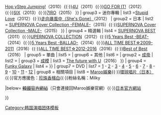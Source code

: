 {{Navbox
|name    = 超新星 (韓國組合)
|title   = [[超新星 (韓國組合)|超新星]]
| titlestyle = background:#FAEBD7; 
| groupstyle = background:#F7E7CE; 
| abovestyle = background:#F7E7CE; 
| belowstyle = background:#F7E7CE; 
| bodyclass  = hlist
|above   = 
*[[鄭允鶴|允鶴]]<sup>DA</sup>
*[[金成帝|成帝]]<sup>DA</sup>
*[[金光秀|光秀]]<sup>FG</sup>
*[[尹成模|成模]]
*[[宋憲鏞|智赫]]<sup>FG</sup>
*[[朴健一|健一]]<sup>FG</sup>
|group1  = 子團體
|list1   =
* [[Funky Galaxy (組合)|Funky Galaxy]]<sup>FG</sup>
* [[Double Ace (組合)|Double Ace]]<sup>DA</sup>
| group2 = 正規專輯
| list2 ={{Navbox subgroup
| groupstyle = background:#F7E7CE; 
| group1 = 韓國
| list1  = [[The Beautiful Stardust]]（2007）
| group2 = 日本
| list2  = [[hana (超新星專輯)|hana]]（2009）{{·}}[[★★★★★★]]（2010）{{·}}[[Hop yStep Jumping!]]（2010）{{·}}[[4U (超新星專輯)|4U]]（2011）{{·}}[[GO FOR IT!]]（2012）{{·}}[[SIX (超新星專輯)|SIX]]（2013）{{·}}[[7IRO]]（2015）
}}
| group3 = 迷你專輯
| list3 ={{Navbox subgroup
| groupstyle = background:#F7E7CE; 
| group1 = 韓國
| list1  = [[Time To Shine]]（2010）{{·}}[[Stupid Love]]（2012）{{·}}[[走向暴風中（She's Gone）]]（2012）
| group2 = 日本
| list2  = [[SUPERNOVA Cover Collection　-FEMALE-]]（2015）{{·}}[[SUPERNOVA Cover Collection　-MALE-]]（2015）
}}
| group4 = 精選輯
| list4  = [[SUPERNOVA BEST]]（2011）{{·}}[[UPERNOVA COLLECTION]]（2012）{{·}}[[5 Years Best -BEAT-]]（2014）{{·}}[[5 Years Best -BALLAD-]]（2014）{{·}}[[ALL TIME BEST☆2009-2011]]（2016）{{·}}[[ALL TIME BEST☆2012-2016]]（2016）{{·}}[[Best of Best]]（2016）
| group5 = 單曲
| list5 = {{Navbox subgroup
| groupstyle = background:#F7E7CE; 
| group1 = 韓國
| list1 = [[1st Album]] - [[2008 戀曲]] - [[TTL (Time to Love)]] - [[TTL Listen 2]]
| group2 = 日本
| list2  ={{Navbox subgroup
| groupstyle = background:#F7E7CE; 
| group1 = hana
| list1  = 1. [[一直只有你]] - 2. [[光芒 (超新星單曲)|光芒]] - 3. [[SUPERSTAR ～REBORN～]]

| group2 = ★★★★★★
| list2  = 4. [[Last Kiss]]

| group3 = Hop Step Jumping!
| list3  = 5. [[真摯]] - 6. [[All About U (超新星單曲)|All About U]] - 7. [[J.P. ～REBORN～]] - 8. [[Evidence of Luv / Get Wild]] - 9. [[愛的話語]]

| group4 = 4U
| list4  = 10. [[Shining☆Star]] - 11. [[思念你的日子 -我想見你-]] - 12. [[我不會讓你走]] - 13. [[Meki☆Love]]

| group5 = GO FOR IT!
| list5  = 14. [[Stupid Love / Come Back to Me]] - 15. [[She's Gone (超新星單曲)|She's Gone]]

| group6 = SIX
| list6  = 16. [[抱·緊·我·吧]] - 17. [[WINNER (超新星單曲)|WINNER]]

| group7 = 7IRO
| list7  = 18. [[一定]] - BLOWIN'（數碼發行） - Girl Friend（數碼發行） - Chocolate（數碼發行） - LOVE & PEACE（數碼發行）

| group8 = '''　'''
| list8  = 19. [[還與你...]]
}}
}}
| group6 = 其他
| list6  = {{Navbox subgroup
| groupstyle = background:#F7E7CE; 
| group1 = [[鄭允鶴|允鶴]]
| list1 = {{Navbox subgroup
| groupstyle = background:#F7E7CE; 
| group1 = 正規專輯
| list1 = [[STARTING OVER (鄭允鶴專輯)|STARTING OVER]]（2014）{{·}}[[REAL (鄭允鶴專輯)|REAL]]（2016）
| group2 = 單曲
| list2  = 1. [[Again (鄭允鶴單曲)|Again]] - 2. [[WAITING 4 U]] - 3. [[曾經愛過你的一切]]
}}
| group2 = [[金成帝|成帝]]
| list2 = {{Navbox subgroup
| groupstyle = background:#F7E7CE; 
| group1 = 正規專輯
| list1 = [[It's Time (金成帝專輯)|It's Time]]（2016）
}}
| group3 = [[尹成模|成模]]
| list3 = {{Navbox subgroup
| groupstyle = background:#F7E7CE; 
| group1 = 迷你專輯
| list1 = [[Tiramisu love]]（2015）{{·}}[[The future with U]]（2016）
}}
| group4 = [[Funky Galaxy (組合)|Funky Galaxy]]
| list4 = {{Navbox subgroup
| groupstyle = background:#F7E7CE; 
| group1 = 迷你專輯
| list1 = [[Funky Galaxy (迷你專輯)|Funky Galaxy]]（2015）
}}
}}
| group7 = DVD
| list7  = [[超新星Fes.Vol.1 Six Shooting Star~Special~|1]] - [[超新星 LIMITED DVD BOX~JAPAN DEBUT YEAR SPECIAL~|2]] - [[超新星1st LIVE TOUR ~一直只有你~|3]] - [[超新星 TOUR 2010 JUMPING!|4]] - [[2010 SPECIAL CONCERT IN YOKOHAMA|5]] - [[超新星 LIVE MOVIE“CHOSHINSEI SHOW 2010”|6]] - [[LIVE TOUR 2011 “Pray”|7]] - [[LIVE TOUR 2011 “Make it”at東京國際論壇|8]] - [[Fan Meeting 2013 ”Thank You”|9]] - [[超新星 LIVE TOUR 2013 “抱·緊·我·吧”|10]] - [[超新星LIVE TOUR 2013 “Party”Special Edition|11]] - [[5 Years Complete Clips and More!!!!!!|12]]
| group8 = 相關項目
| list8  = [[Maroo娛樂]]{{·}}[[環球音樂 (日本)|環球唱片（日本）]]{{·}}官方應援色：[[珍珠香檳白]]{{·}}粉絲名稱：Milky

|below= <s>[http://www.choshinsung.co.kr/ 韓國官方網站]</s>（只會連接回Maroo娛樂官網）{{·}}[http://choshinsei.com/ 日本官方網站]

}}
<noinclude>
{{collapsible option}}
[[Category:韩国演唱团体模板]]
</noinclude>